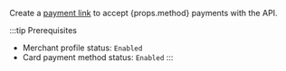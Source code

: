 Create a [payment link](../index.mdx#links) to accept {props.method} payments with the API.

:::tip Prerequisites
- Merchant profile status: `Enabled`
- Card payment method status: `Enabled`
:::
